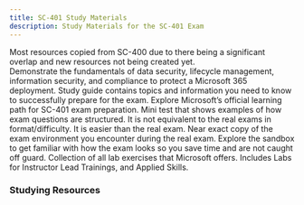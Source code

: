 ```yaml
---
title: SC-401 Study Materials
description: Study Materials for the SC-401 Exam
---
```


<Aside type="caution">Most resources copied from SC-400 due to there being a significant overlap and new resources not being created yet.</Aside>

<LinkCard title="Explore additional resources below!" href="#studying-resources" />

<Card title="Get Started" icon="star" color="goldenrod"> 
  <LinkCard title="Exam SC-401: Administering Information Security in Microsoft 365" href="https://learn.microsoft.com/credentials/certifications/information-security-administrator?WT.mc_id=studentamb_165290" target="_blank"/>
Demonstrate the fundamentals of data security, lifecycle management, information security, and compliance to protect a Microsoft 365 deployment.
  <LinkCard title="SC-401 Study Guide" href="https://learn.microsoft.com/credentials/certifications/resources/study-guides/sc-401?WT.mc_id=studentamb_165290" target="_blank"/>
      Study guide contains topics and information you need to know to successfully prepare for the exam.
  <LinkCard title="Microsoft Learn" href="https://learn.microsoft.com/training/courses/sc-401t00/?WT.mc_id=studentamb_165290" target="_blank"/>
Explore Microsoft’s official learning path for SC-401 exam preparation.
  <LinkCard title="Practice Assessment - SC-400 only at this point" href="https://learn.microsoft.com/credentials/certifications/exams/sc-400/practice/assessment?assessment-type=practice&assessmentId=79&WT.mc_id=studentamb_165290" target="_blank"/>
      Mini test that shows examples of how exam questions are structured. It is not equivalent to the real exams in format/difficulty. It is easier than the real exam.
  <LinkCard title="Exam Sandbox" href="https://aka.ms/examdemo" target="_blank"/>
      Near exact copy of the exam environment you encounter during the real exam. Explore the sandbox to get familiar with how the exam looks so you save time and are not caught off guard.
  <LinkCard title="Exam Labs" href="https://certs.msfthub.wiki/labs/security/sc-401" target="_blank"/>
      Collection of all lab exercises that Microsoft offers. Includes Labs for Instructor Lead Trainings, and Applied Skills.
</Card>

### Studying Resources

<Tabs>

  <TabItem label="Text">
  <CardGrid>
    <LinkCard title="Microsoft Learn" href="https://learn.microsoft.com/training/courses/sc-401t00/?WT.mc_id=studentamb_165290" target="_blank"/>
    <LinkCard title="Microsoft Ninja - Data Loss Prevention" href="https://techcommunity.microsoft.com/t5/security-compliance-and-identity/the-microsoft-purview-data-loss-prevention-ninja-training-is/ba-p/3659015?WT.mc_id=studentamb_165290" target="_blank"/>
    <LinkCard title="Microsoft Ninja - Information Protection" href="https://techcommunity.microsoft.com/t5/security-compliance-and-identity/the-microsoft-purview-information-protection-ninja-training-is/ba-p/2887478?WT.mc_id=studentamb_165290" target="_blank"/>
    <LinkCard title="Microsoft Ninja - Insider Risk Management" href="https://techcommunity.microsoft.com/t5/security-compliance-and-identity/become-an-insider-risk-management-ninja/ba-p/3282306?WT.mc_id=studentamb_165290" target="_blank"/>
  </CardGrid>
  </TabItem>

  <TabItem label="Videos">
  <CardGrid>
    <LinkCard title="Mark Grimes Course" href="https://www.youtube.com/watch?v=al2u_pmBfzU&list=PLVY1cokqlbC4rvw4hjSdJn6RkM_30peTR" target="_blank"/>
    <LinkCard title="Microsoft Security Virtual Training Day: Implement Data Security with Microsoft Purview​" href="https://events.microsoft.com/mvtd?deliverylanguage=English&scenario=Microsoft+Security+Virtual+Training+Day%3A+Implement+Data+Security+with+Microsoft+Purview&WT.mc_id=studentamb_165290" target="_blank"/>
    <LinkCard title="Microsoft Purview Academy" href="https://microsoft.github.io/PartnerResources/skilling/microsoft-security-academy/purview-academy" target="_blank"/>
    <LinkCard title="Peter Rising MVP" href="https://www.youtube.com/playlist?list=PL9f-PbmksakACxw-D4ZSTav-Gl-uMBmVZ" target="_blank"/>
    <LinkCard title="Microsoft Enterprise Skills Initiative Intructor-led course" href="https://esi.microsoft.com/Search?q=SC-400&avail=Available&learningoption=Advanced+Role+Based" target="_blank"/>
  </CardGrid>
  </TabItem>

  <TabItem label="Tests">
  <CardGrid>
    <LinkCard title="Microsoft Learn Practice Assessment" href="https://learn.microsoft.com/credentials/certifications/exams/sc-400/practice/assessment?assessment-type=practice&assessmentId=79&WT.mc_id=studentamb_165290" target="_blank"/>
    <LinkCard title="MeasureUp Practice Test" href="https://www.measureup.com/microsoft-practice-test-sc-400-microsoft-information-protection-administrator.html#u44" target="_blank"/>
    <LinkCard title="MeasureUp Assessment" href="https://www.measureup.com/assessment-sc-400-microsoft-information-protection-administrator.html#u44" target="_blank"/>
    <LinkCard title="Whizlab Practice Test" href="https://www.whizlabs.com/microsoft-azure-certification-sc-400/" target="_blank"/>
  </CardGrid>
  </TabItem>

  <TabItem label="Paid">
  <CardGrid>
    <LinkCard title="John Christopher Udemy Course" href="https://www.udemy.com/course/sc-400-course-microsoft-information-protection-administrator/" target="_blank"/>
    <LinkCard title="Pluralsight Course" href="https://www.pluralsight.com/paths/microsoft-information-protection-administrator-sc-400" target="_blank"/>
  </CardGrid>
  </TabItem>


  <TabItem label="Misc">
  <CardGrid>
    <LinkCard title="Microsoft 365 E5 Developer Tenant" href="https://developer.microsoft.com/microsoft-365/dev-program?WT.mc_id=studentamb_165290" target="_blank"/> 
    <LinkCard title="Microsoft Log Analytics Workspace demo environment" href="https://aka.ms/lademo" target="_blank"/> 
  </CardGrid>
  </TabItem>
  </Tabs>
